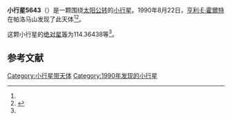 {{Infobox planet
| bgcolour = #FFFFC0
| name = 5643 Roques
| symbol = 
| image = 
| caption = 
| discovery = yes
| discovery_ref = 
| discoverer = [[亨利·E·霍爾特|亨利·E·霍爾特]]
| discovery_site = [[帕洛马山|帕洛马山]] 
| discovered = 1990年8月22日
| designations = yes
| mp_name = 
| named_after = 
| alt_names = 1990 QC2/ 1977 RR8 / 1986 EM3
| mp_category = [[主带小行星|主带小行星]]
| orbit_ref = <ref name="a">[http://ssd.jpl.nasa.gov/sbdb.cgi?sstr=5643 5643 Roques] {{Wayback|url=http://ssd.jpl.nasa.gov/sbdb.cgi?sstr=5643 |date=20140815043323 }}，小行星數據庫瀏覽器（JPL Small-Body Database Browser）－[[美国国家航空航天局|美国国家航空航天局]]喷气推进实验室</ref>
| epoch = 2456400.5 (2013年4月18日更新)
| aphelion = {{convert|2.5675862|AU|km|3|abbr=on|lk=out}}
| perihelion = {{convert|1.8129070|AU|km|3|abbr=on}}
| semimajor = {{convert|2.1902466|AU|km|3|abbr=on}}
| eccentricity = 0.1722818
| period = 1183.962517 [[日|日]]<br />3.24[[儒略年|儒略年]]
| avg_speed = 
| inclination = 5.00225
| asc_node = 163.61459
| mean_anomaly = 
| arg_peri = 114.36438
| satellites = 
| physical_characteristics = yes
| dimensions = 
| mass = 
| density = 
| surface_grav = 
| escape_velocity = 
| sidereal_day = 
| axial_tilt = 
| pole_ecliptic_lat = 
| pole_ecliptic_lon = 
| albedo = 
| temperatures= 
| temp_name1 = 
| mean_temp_1 = 
| max_temp_1 = 
| temp_name2 = 
| max_temp_2 = 
| spectral_type = 
| abs_magnitude = 114.36438
}}

'''小行星5643'''（{{lang-en|5643 Roques}}）是一颗围绕[[太阳|太阳]][[公转|公转]]的[[小行星|小行星]]。1990年8月22日，[[亨利·E·霍爾特|亨利·E·霍爾特]]在帕洛马山发现了此天体<ref name="a" /><ref>{{cite news|title=小行星列表|url=http://cfa-www.harvard.edu/iau/lists/NumberedMPs.txt|accessdate=2013-07-08|newspaper=哈佛大学|archive-date=2008-05-17|archive-url=https://web.archive.org/web/20080517010638/http://cfa-www.harvard.edu/iau/lists/NumberedMPs.txt|dead-url=no}}</ref>。

这颗小行星的[[绝对星等|绝对星等]]为114.36438等<ref name="a" />。

==参考文献==
{{reflist}}
{{Minor Planet Number|[[小行星5642|小行星5642]]|[[小行星5644|小行星5644]]}}

{{小天体}}

[[Category:小行星带天体|Category:小行星带天体]]
[[Category:1990年发现的小行星|Category:1990年发现的小行星]]

{{asteroid-stub}}